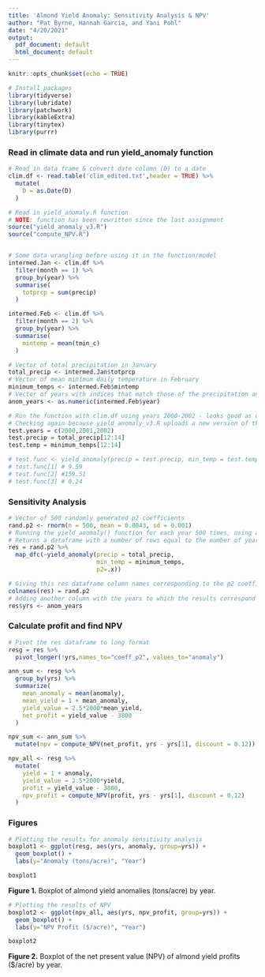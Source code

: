 ```yaml
---
title: 'Almond Yield Anomaly: Sensitivity Analysis & NPV'
author: "Pat Byrne, Hannah Garcia, and Yani Pohl"
date: "4/20/2021"
output:
  pdf_document: default
  html_document: default
---
```


```r
knitr::opts_chunk$set(echo = TRUE)
```

```r
# Install packages
library(tidyverse)
library(lubridate)
library(patchwork)
library(kableExtra)
library(tinytex)
library(purrr)
```

### Read in climate data and run yield_anomaly function
```r
# Read in data frame & convert date column (D) to a date
clim.df <- read.table('clim_edited.txt',header = TRUE) %>% 
  mutate(
    D = as.Date(D)
  )

# Read in yield_anomaly.R function
# NOTE: function has been rewritten since the last assignment
source("yield_anomaly_v3.R")
source("compute_NPV.R")


# Some data wrangling before using it in the function/model
intermed.Jan <- clim.df %>% 
  filter(month == 1) %>% 
  group_by(year) %>% 
  summarise(
    totprcp = sum(precip)
  )

intermed.Feb <- clim.df %>% 
  filter(month == 2) %>% 
  group_by(year) %>% 
  summarise(
    mintemp = mean(tmin_c)
  )

# Vector of total precipitation in January
total_precip <- intermed.Jan$totprcp
# Vector of mean minimum daily temperature in February
minimum_temps <- intermed.Feb$mintemp
# Vector of years with indices that match those of the precipitation and temperature vectors
anom_years <- as.numeric(intermed.Feb$year)
```


```r
# Run the function with clim.df using years 2000-2002 - looks good as of this run
# Checking again because yield_anomaly_v3.R uploads a new version of the yield_anonaly() function
test.years = c(2000,2001,2002)
test.precip = total_precip[12:14]
test.temp = minimum_temps[12:14]

# test.func <- yield_anomaly(precip = test.precip, min_temp = test.temp)
# test.func[1] # 9.59
# test.func[2] #159.51
# test.func[3] # 0.24
```

### Sensitivity Analysis 
```r
# Vector of 500 randomly generated p2 coefficients
rand.p2 <- rnorm(n = 500, mean = 0.0043, sd = 0.001)
# Running the yield_anomaly() function for each year 500 times, using a different p2 coefficient each time
# Returns a dataframe with a number of rows equal to the number of years/length of the vectors input to "precip =" and "min_temp =" arguments and a number of columns equal to the length of rand.p2 (each corresponding to the results for that p2 coefficient) 
res = rand.p2 %>% 
  map_dfc(~yield_anomaly(precip = total_precip, 
                         min_temp = minimum_temps, 
                         p2=.x))
```

```r
# Giving this res dataframe column names corresponding to the p2 coefficient used to generate those results 
colnames(res) = rand.p2
# Adding another column with the years to which the results correspond 
res$yrs <- anom_years
```

### Calculate profit and find NPV
```r
# Pivot the res dataframe to long format
resg = res %>% 
  pivot_longer(!yrs,names_to="coeff_p2", values_to="anomaly")

ann_sum <- resg %>% 
  group_by(yrs) %>% 
  summarize(
    mean_anomaly = mean(anomaly),
    mean_yield = 1 + mean_anomaly,
    yield_value = 2.5*2000*mean_yield,
    net_profit = yield_value - 3800
  )

npv_sum <- ann_sum %>% 
  mutate(npv = compute_NPV(net_profit, yrs - yrs[1], discount = 0.12))

npv_all <- resg %>% 
  mutate(
    yield = 1 + anomaly,
    yield_value = 2.5*2000*yield,
    profit = yield_value - 3800,
    npv_profit = compute_NPV(profit, yrs - yrs[1], discount = 0.12)
  )

```

### Figures 
```r
# Plotting the results for anomaly sensitivity analysis
boxplot1 <- ggplot(resg, aes(yrs, anomaly, group=yrs)) +
  geom_boxplot() + 
  labs(y="Anomaly (tons/acre)", "Year")

boxplot1
```


**Figure 1.** Boxplot of almond yield anomalies (tons/acre) by year. 

```r
# Plotting the results of NPV 
boxplot2 <- ggplot(npv_all, aes(yrs, npv_profit, group=yrs)) +
  geom_boxplot() + 
  labs(y="NPV Profit ($/acre)", "Year") 

boxplot2
```

**Figure 2.** Boxplot of the net present value (NPV) of almond yield profits ($/acre) by year. 